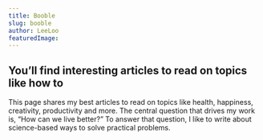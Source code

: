 ```yaml
---
title: Booble
slug: booble
author: LeeLoo
featuredImage: 
---
```

## You’ll find interesting articles to read on topics like how to 
This page shares my best articles to read on topics like health, 
happiness, creativity, productivity and more. The central question 
that drives my work is, “How can we live better?” To answer that 
question, I like to write about science-based ways to solve practical problems.
